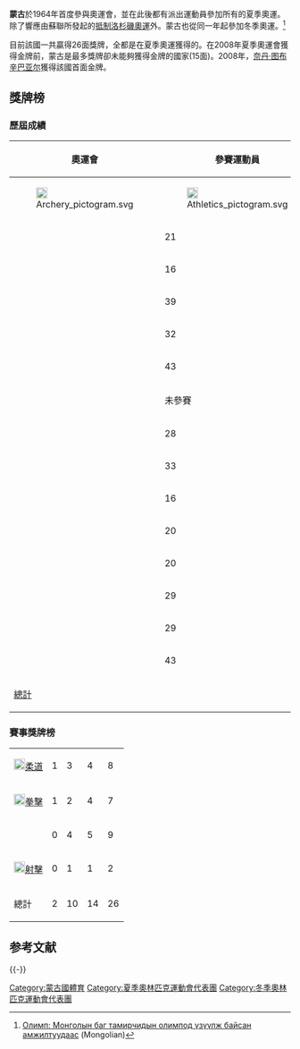 {{Infobox Country Olympics|NOC=MGL}}

'''蒙古'''於1964年首度參與奧運會，並在此後都有派出運動員參加所有的夏季奧運。除了響應由蘇聯所發起的[[1984年夏季奧運會|抵制洛杉磯奧運]]外。蒙古也從同一年起參加冬季奧運。<ref>[http://news.gogo.mn/news/print/108585 Олимп: Монголын баг тамирчидын олимпод үзүүлж байсан амжилтуудаас] {{Wayback|url=http://news.gogo.mn/news/print/108585 |date=20120729191048 }} (Mongolian)</ref>

目前該國一共贏得26面獎牌，全都是在夏季奧運獲得的。在2008年夏季奧運會獲得金牌前，蒙古是最多獎牌卻未能夠獲得金牌的國家(15面)。2008年，[[奈丹·图布辛巴亚尔|奈丹·图布辛巴亚尔]]獲得該國首面金牌。

==獎牌榜==
=== 歷屆成績 ===
{|class=wikitable
|-
!rowspan=2|奧運會
!rowspan=2|參賽運動員
!rowspan=2|項目
!colspan=10|運動員
!colspan=3|獎項
!rowspan=2|總數
!rowspan=2|排名
|-
![[File:Archery_pictogram.svg|20px]]
![[File:Athletics_pictogram.svg|20px]]
![[File:Boxing_pictogram.svg|20px]]
![[File:Cycling_pictogram.svg|20px]]
![[File:Gymnastics_pictogram.svg|20px]]
![[File:Judo_pictogram.svg|20px]]
![[File:Shooting_pictogram.svg|20px]]
![[File:Swimming_pictogram.svg|20px]]
![[File:Weightlifting_pictogram.svg|20px]]
![[File:Wrestling_pictogram.svg|20px]]

![[File:Gold_medal.svg|20px]]
![[File:Silver_medal.svg|20px]]
![[File:Bronze_medal.svg|20px]]

|-align=center
|align=left| {{GamesName|SOG|1964}} ||21 ||5||0||3||0||4||3||0||3||0||0||8||bgcolor=#F7F6A8|0||bgcolor=#DCE5E5|0||bgcolor=#FFDAB9|0|| ||

|-align=center
|align=left| {{GamesName|SOG|1968}} ||16||4 ||0||1||0||0||4||0||3||0||0||8||bgcolor=#F7F6A8|0||bgcolor=#DCE5E5|1||bgcolor=#FFDAB9|3||4||34

|-align=center
|align=left| {{GamesName|SOG|1972}} ||39 ||7 ||3||1||9||0||0||5||4||0||4||13||bgcolor=#F7F6A8|0||bgcolor=#DCE5E5|1||bgcolor=#FFDAB9|0||1||33

|-align=center
|align=left| {{GamesName|SOG|1976}} ||32||5||4||0||6||0||0||5||4||0||0||13||bgcolor=#F7F6A8|0||bgcolor=#DCE5E5|1||bgcolor=#FFDAB9|0||1||34

|-align=center
|align=left| {{GamesName|SOG|1980}} ||43 ||8 ||4||0||7||5||2||7||2||0||3||13||bgcolor=#F7F6A8|0||bgcolor=#DCE5E5|2||bgcolor=#FFDAB9|2||4||27

|-align=center
|align=left| {{GamesName|SOG|1984}} || colspan=20|未參賽

|-align=center
|align=left| {{GamesName|SOG|1988}} ||28||5 ||3||0||7||0||0||6||3||0||0||9||bgcolor=#F7F6A8|0||bgcolor=#DCE5E5|0||bgcolor=#FFDAB9|1||1||46

|-align=center
|align=left| {{GamesName|SOG|1992}} ||33 ||8||1||1||6||4||0||10||2||0||2||7||bgcolor=#F7F6A8|0||bgcolor=#DCE5E5|0||bgcolor=#FFDAB9|2||2||51

|-align=center
|align=left| {{GamesName|SOG|1996}} ||16 ||7 ||1||2||2||1||0||3||2||0||0||4||bgcolor=#F7F6A8|0||bgcolor=#DCE5E5|0||bgcolor=#FFDAB9|1||1||71

|-align=center
|align=left| {{GamesName|SOG|2000}} ||20 ||6||0||2||1||0||0||8||3||2||0||4||bgcolor=#F7F6A8|0||bgcolor=#DCE5E5|0||bgcolor=#FFDAB9|0|| ||

|-align=center
|align=left| {{GamesName|SOG|2004}} ||20 ||7  ||2||0||1||0||0||8||1||1||1||6||bgcolor=#F7F6A8|0||bgcolor=#DCE5E5|0||bgcolor=#FFDAB9|1||1||71

|-align=center
|align=left| {{GamesName|SOG|2008}} ||29 ||7 ||0||2||4||0||0||10||3||2||1||6||bgcolor=#F7F6A8|2||bgcolor=#DCE5E5|2||bgcolor=#FFDAB9|0||4||31

|-align=center
|align=left| {{GamesName|SOG|2012}} || 29 ||7 || 2 || 2 || 4 || 0 || 0 || 9 || 2 || 2 || 0 || 8 ||bgcolor=#F7F6A8|0||bgcolor=#DCE5E5|2||bgcolor=#FFDAB9|3||5||56

|-align=center
|align=left| {{GamesName|SOG|2016}} || 43 || 9||1  || 5 ||6  || 0 || 0 || 10 || 3 ||  2|| 2 ||  13||bgcolor=#F7F6A8|0||bgcolor=#DCE5E5|1||bgcolor=#FFDAB9|1||2||67

|-
!colspan=13| [[奥林匹克运动会奖牌统计|總計]] !! 2 !! 10 !! 14 !! 26 !!
|}

=== 賽事獎牌榜 ===
{| {{MedalTable|type=運動}}
|-
|align=left| [[File:Judo_pictogram.svg|20px]][[夏季奧林匹克運動會柔道比賽|柔道]]|| 1 || 3 || 4 || 8
|-
|align=left| [[File:Boxing_pictogram.svg|20px]][[夏季奧林匹克運動會拳擊比賽|拳擊]] || 1 || 2 || 4 || 7
|-
|align=left| {{GamesSport|摔跤|Format=d}} || 0 || 4 || 5 || 9
|-
|align=left| [[File:Shooting_pictogram.svg|20px]][[夏季奧林匹克運動會射擊比賽|射擊]] || 0 || 1 || 1 || 2
|-
! 總計 !! 2 !! 10 !! 14 !! 26
|}

== 参考文献 ==
{{Reflist}}

{{-}}
{{NOCinOlympics}}

[[Category:蒙古國體育|Category:蒙古國體育]]
[[Category:夏季奧林匹克運動會代表團|Category:夏季奧林匹克運動會代表團]]
[[Category:冬季奧林匹克運動會代表團|Category:冬季奧林匹克運動會代表團]]
